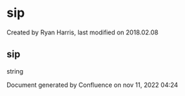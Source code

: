 
# sip 

 Created by  Ryan Harris, last modified on 2018.02.08

## sip

string

Document generated by Confluence on nov 11, 2022 04:24
